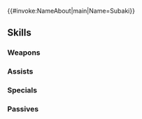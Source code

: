 {{#invoke:NameAbout|main|Name=Subaki}}{{HeroPage Tabs}}
{{Hero Infobox
|Name=Subaki
|Title=Perfect Expert
|GrowthModifier= None
|WeaponType=Blue Lance
|Origin=Fire Emblem Fates
|Gender=Male
|MoveType=Flying
|actorEN=Walden James
|actorJP=茂木たかまさ
|artist=由良
|releaseDate=February 2, 2017
|poolDate=February 2, 2017
|randomStartTime=2017-02-02T07:00:00Z
|poolRarities=3,4
|TagID=ツバキ
|InternalID=47
|Properties=tiara
|cv1=11
|cv2=201400
|description=Sky Knight of Hoshido who aims for perfection. One of Sakura's retainers. Appears in Fire Emblem Fates.
}}
{{Stats Page
|Lv1HP=18|Lv1ATK=6|Lv1SPD=9|Lv1DEF=9|Lv1RES=5
|GRHP=50|GRATK=45|GRSPD=60|GRDEF=60|GRRES=40
}}
==Skills==
===Weapons===
{{Weapons Table
|weapon1=Iron Lance
|weapon1Default=1
|weapon1Unlock=1
|weapon2=Steel Lance
|weapon2Default=3
|weapon2Unlock=2
|weapon3=Sapphire Lance
|weapon3Default=4
|weapon3Unlock=3
|weapon4=Sapphire Lance+
|weapon4Default=5
|weapon4Unlock=5
|weapon5=Golden Naginata
|weapon5Unlock=5
}}

===Assists===
{{Assists Table
|assist1=Swap
|assist1Default=4
|assist1Unlock=3
}}
===Specials===
{{Specials Table}}
===Passives===
{{Passives Table
|passiveA1=Resistance +1
|passiveA2=Resistance +2
|passiveA3=Resistance +3
|passiveA1Unlock=1
|passiveA2Unlock=2
|passiveA3Unlock=4
|passiveB1=Quick Riposte 1
|passiveB2=Quick Riposte 2
|passiveB3=Quick Riposte 3
|passiveB1Unlock=3
|passiveB2Unlock=4
|passiveB3Unlock=5
}}
{{Heroes Navbox}}